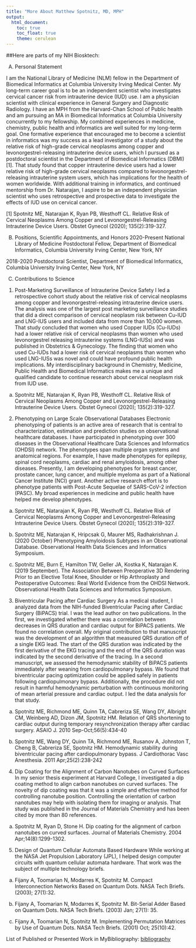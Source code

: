 ```yaml
---
title: "More About Matthew Spotnitz, MD, MPH"
output: 
  html_document:
    toc: true
    toc_float: true
    theme: cerulean
---
```


##Here are parts of my NIH Biosktech:


A.	Personal Statement

I am the National Library of Medicine (NLM) fellow in the Department of Biomedical Informatics at Columbia University Irving Medical Center.  My long-term career goal is to be an independent scientist who investigates cervical cancer risk from intrauterine device (IUD) use.  I am a physician scientist with clinical experience in General Surgery and Diagnostic Radiology.  I have an MPH from the Harvard-Chan School of Public health and am pursuing an MA in Biomedical Informatics at Columbia University concurrently to my fellowship.  My combined experiences in medicine, chemistry, public health and informatics are well suited for my long-term goal. One formative experience that encouraged me to become a scientist in informatics was my success as a lead investigator of a study about the relative risk of high-grade cervical neoplasms among copper and levonorgestrel-releasing intrauterine device users, which I pursued as a postdoctoral scientist in the Department of Biomedical Informatics (DBMI) [1]. That study found that copper intrauterine device users had a lower relative risk of high-grade cervical neoplasms compared to levonorgestrel-releasing intrauterine system users, which has implications for the health of women worldwide.  With additional training in informatics, and continued mentorship from Dr. Natarajan, I aspire to be an independent physician scientist who uses retrospective and prospective data to investigate the effects of IUD use on cervical cancer. 

[1] Spotnitz ME, Natarajan K, Ryan PB, Westhoff CL. Relative Risk of Cervical Neoplasms Among Copper and Levonorgestrel-Releasing Intrauterine Device Users. Obstet Gynecol (2020); 135(2):319-327.

B.	Positions, Scientific Appointments, and Honors
2020-Present 			National Library of Medicine Postdoctoral Fellow, Department of Biomedical Informatics, 
Columbia University Irving Center, New York, NY

2018-2020 			Postdoctoral Scientist, Department of Biomedical Informatics, Columbia University Irving 
Center, New York, NY

C.	Contributions to Science


1.	Post-Marketing Surveillance of Intrauterine Device Safety
I led a retrospective cohort study about the relative risk of cervical neoplasms among copper and levonorgestrel-releasing intrauterine device users. The analysis was one of the largest post marketing surveillance studies that did a direct comparison of cervical neoplasm risk between Cu-IUD and LNG-IUS users and included data from more than 10,000 women. That study concluded that women who used Copper IUDs (Cu-IUDs) had a lower relative risk of cervical neoplasms than women who used levonorgestrel releasing intrauterine systems (LNG-IUSs) and was published in Obstetrics & Gynecology. The finding that women who used Cu-IUDs had a lower risk of cervical neoplasms than women who used LNG-IUSs was novel and could have profound public health implications.  My interdisciplinary background in Chemistry, Medicine, Public Health and Biomedical Informatics makes me a unique and qualified candidate to continue research about cervical neoplasm risk from IUD use. 

a)	Spotnitz ME, Natarajan K, Ryan PB, Westhoff CL. Relative Risk of Cervical Neoplasms Among Copper and Levonorgestrel-Releasing Intrauterine Device Users. Obstet Gynecol (2020); 135(2):319-327.

2.	Phenotyping on Large Scale Observational Databases
Electronic phenotyping of patients is an active area of research that is central to characterization, estimation and prediction studies on observational healthcare databases. I have participated in phenotyping over 300 diseases in the Observational Healthcare Data Sciences and Informatics (OHDSI) network.  The phenotypes span multiple organ systems and anatomical regions.  For example, I have made phenotypes for epilepsy, spinal cord neoplasms, cardiac and renal amyloidosis, among other diseases. Presently, I am developing phenotypes for breast cancer, prostate cancer, lung cancer, and multiple myeloma as part of a National Cancer Institute (NCI) grant. Another active research effort is to phenotype patients with Post-Acute Sequelae of SARS-CoV-2 infection (PASC). My broad experiences in medicine and public health have helped me develop phenotypes.



a)	Spotnitz ME, Natarajan K, Ryan PB, Westhoff CL. Relative Risk of Cervical Neoplasms Among Copper and Levonorgestrel-Releasing Intrauterine Device Users. Obstet Gynecol (2020); 135(2):319-327.

b)	Spotnitz ME, Natarajan K, Hripcsak G, Maurer MS, Radhakrishnan J. (2020 October) Phenotyping Amyloidosis Subtypes in an Observational Database. Observational Health Data Sciences and Informatics Symposium.

c)	Spotnitz ME, Burn E, Hamilton TW, Geller JA, Kostka K, Natarajan K. (2019 September). The Association Between Preoperative 3D Rendering Prior to an Elective Total Knee, Shoulder or Hip Arthroplasty and Postoperative Outcomes: Real World Evidence from the OHDSI Network. Observational Health Data Sciences and Informatics Symposium.

3.	Biventricular Pacing after Cardiac Surgery
As a medical student, I analyzed data from the NIH-funded Biventricular Pacing after Cardiac Surgery (BiPACS) trial. I was the lead author on two publications. In the first, we investigated whether there was a correlation between decreases in QRS duration and cardiac output for BiPACS patients. We found no correlation overall.  My original contribution to that manuscript was the development of an algorithm that measured QRS duration off of a single EKG lead. The start of the QRS duration was indicated by the first derivative of the EKG tracing and the end of the QRS duration was indicated by the second derivative of the tracing. In a second manuscript, we assessed the hemodynamic stability of BiPACS patients immediately after weaning from cardiopulmonary bypass. We found that biventricular pacing optimization could be applied safely in patients following cardiopulmonary bypass. Additionally, the procedure did not result in harmful hemodynamic perturbation with continuous monitoring of mean arterial pressure and cardiac output.  I led the data analysis for that study. 

a)	Spotnitz ME, Richmond ME, Quinn TA, Cabreriza SE, Wang DY, Albright CM, Weinberg AD, Dizon JM, Spotnitz HM. Relation of QRS shortening to cardiac output during temporary resynchronization therapy after cardiac surgery.  ASAIO J. 2010 Sep-Oct;56(5):434-40

b)	Spotnitz ME, Wang DY, Quinn TA, Richmond ME, Rusanov A, Johnston T, Cheng B, Cabreriza SE, Spotnitz HM. Hemodynamic stability during biventricular pacing after cardiopulmonary bypass. J Cardiothorac Vasc Anesthesia.  2011 Apr;25(2):238-242
 
4.	Dip Coating for the Alignment of Carbon Nanotubes on Curved Surfaces
In my senior thesis experiment at Harvard College, I investigated a dip coating method to align carbon nanotubes on curved surfaces. The novelty of dip coating was that it was a simple and effective method for controlling nanotube position. Controlling the orientation of carbon nanotubes may help with isolating them for imaging or analysis. That study was published in the Journal of Materials Chemistry and has been cited by more than 80 references.

a)	Spotnitz M, Ryan D, Stone H. Dip coating for the alignment of carbon nanotubes on curved surfaces. Journal of Materials Chemistry. 2004 Apr;14(8):1299-1302.

5.	Design of Quantum Cellular Automata Based Hardware
While working at the NASA Jet Propulsion Laboratory (JPL), I helped design computer circuits with
quantum cellular automata hardware.  That work was the subject of multiple technology briefs.
a)	Fijany A, Toomarian N, Modarres K, Spotnitz M. Compact Interconnection Networks Based on Quantum Dots. NASA Tech Briefs. (2003); 27(1):32.
 
b)	Fijany A, Toomarian N, Modarres K, Spotnitz M. Bit-Serial Adder Based on Quantum Dots. NASA Tech Briefs. (2003) Jan; 27(1): 35.
 
c)	Fijany A, Toomarian N, Spotnitz M. Implementing Permutation Matrices by Use of Quantum Dots. NASA Tech Briefs. (2001) Oct; 25(10):42.

List of Published or Presented Work in MyBibliography:
[bibliography](https://www.ncbi.nlm.nih.gov/myncbi/matthew.spotnitz.1/bibliography/public/)
